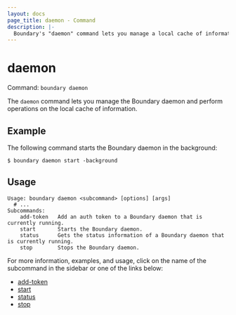 ```yaml
---
layout: docs
page_title: daemon - Command
description: |-
  Boundary's "daemon" command lets you manage a local cache of information to facilitate searches and protect your system resources from being overwhelmed.
---
```


# daemon

Command: `boundary daemon`

The `daemon` command lets you manage the Boundary daemon and perform operations on the local cache of information.

## Example

The following command starts the Boundary daemon in the background:

```shell-session
$ boundary daemon start -background
```

## Usage

<CodeBlockConfig hideClipboard>

```shell-session
Usage: boundary daemon <subcommand> [options] [args]
  # ...
Subcommands:
    add-token   Add an auth token to a Boundary daemon that is currently running.
    start       Starts the Boundary daemon.
    status      Gets the status information of a Boundary daemon that is currently running.
    stop        Stops the Boundary daemon.
```

</CodeBlockConfig>

For more information, examples, and usage, click on the name of the subcommand in the sidebar or one of the links below:

- [add-token](/boundary/docs/commands/daemon/add-token)
- [start](/boundary/docs/commands/daemon/start)
- [status](/boundary/docs/commands/daemon/status)
- [stop](/boundary/docs/commands/daemon/stop)